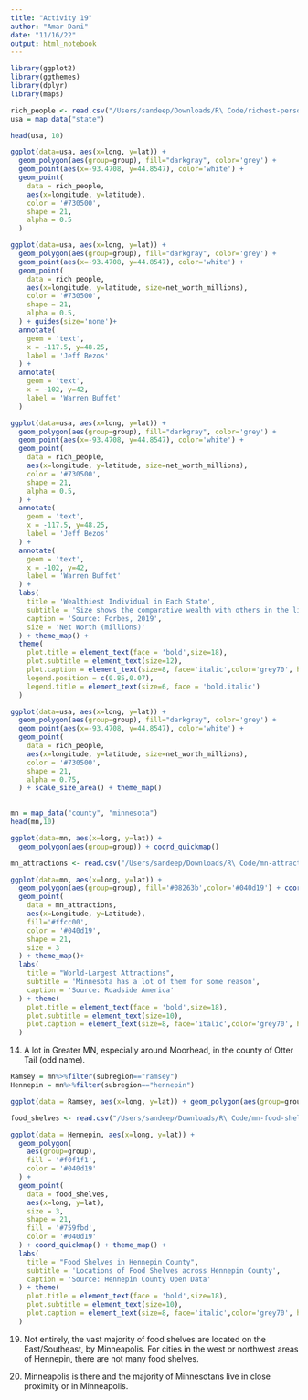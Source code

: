 ```yaml
---
title: "Activity 19"
author: "Amar Dani"
date: "11/16/22"
output: html_notebook
---
```

```r
library(ggplot2)
library(ggthemes)
library(dplyr)
library(maps)
```
```r
rich_people <- read.csv("/Users/sandeep/Downloads/R\ Code/richest-person-state.csv")
usa = map_data("state")
```
```r
head(usa, 10)
```
```r
ggplot(data=usa, aes(x=long, y=lat)) + 
  geom_polygon(aes(group=group), fill="darkgray", color='grey') +
  geom_point(aes(x=-93.4708, y=44.8547), color='white') + 
  geom_point(
    data = rich_people, 
    aes(x=longitude, y=latitude), 
    color = '#730500',
    shape = 21, 
    alpha = 0.5
  )
```
```r
ggplot(data=usa, aes(x=long, y=lat)) + 
  geom_polygon(aes(group=group), fill="darkgray", color='grey') +
  geom_point(aes(x=-93.4708, y=44.8547), color='white') + 
  geom_point(
    data = rich_people, 
    aes(x=longitude, y=latitude, size=net_worth_millions), 
    color = '#730500',
    shape = 21, 
    alpha = 0.5,
  ) + guides(size='none')+ 
  annotate(
    geom = 'text',
    x = -117.5, y=48.25,
    label = 'Jeff Bezos'
  ) + 
  annotate(
    geom = 'text',
    x = -102, y=42,
    label = 'Warren Buffet'
  )
```
```r
ggplot(data=usa, aes(x=long, y=lat)) + 
  geom_polygon(aes(group=group), fill="darkgray", color='grey') +
  geom_point(aes(x=-93.4708, y=44.8547), color='white') + 
  geom_point(
    data = rich_people, 
    aes(x=longitude, y=latitude, size=net_worth_millions), 
    color = '#730500',
    shape = 21, 
    alpha = 0.5,
  ) + 
  annotate(
    geom = 'text',
    x = -117.5, y=48.25,
    label = 'Jeff Bezos'
  ) + 
  annotate(
    geom = 'text',
    x = -102, y=42,
    label = 'Warren Buffet'
  ) + 
  labs(
    title = 'Wealthiest Individual in Each State',
    subtitle = 'Size shows the comparative wealth with others in the list',
    caption = 'Source: Forbes, 2019',
    size = 'Net Worth (millions)'
  ) + theme_map() +
  theme(
    plot.title = element_text(face = 'bold',size=18),
    plot.subtitle = element_text(size=12),
    plot.caption = element_text(size=8, face='italic',color='grey70', hjust=0),
    legend.position = c(0.85,0.07),
    legend.title = element_text(size=6, face = 'bold.italic')
  )
```
```r
ggplot(data=usa, aes(x=long, y=lat)) + 
  geom_polygon(aes(group=group), fill="darkgray", color='grey') +
  geom_point(aes(x=-93.4708, y=44.8547), color='white') + 
  geom_point(
    data = rich_people, 
    aes(x=longitude, y=latitude, size=net_worth_millions), 
    color = '#730500',
    shape = 21, 
    alpha = 0.75,
  ) + scale_size_area() + theme_map()
  
```
```r
mn = map_data("county", "minnesota")
head(mn,10)
```
```r
ggplot(data=mn, aes(x=long, y=lat)) +
  geom_polygon(aes(group=group)) + coord_quickmap()
```
```r
mn_attractions <- read.csv("/Users/sandeep/Downloads/R\ Code/mn-attractions.csv")
```
```r
ggplot(data=mn, aes(x=long, y=lat)) +
  geom_polygon(aes(group=group), fill='#08263b',color='#040d19') + coord_quickmap() +
  geom_point(
    data = mn_attractions, 
    aes(x=Longitude, y=Latitude), 
    fill='#ffcc00',
    color = '#040d19',
    shape = 21, 
    size = 3
  ) + theme_map()+ 
  labs(
    title = "World-Largest Attractions",
    subtitle = 'Minnesota has a lot of them for some reason',
    caption = 'Source: Roadside America'
  ) + theme(
    plot.title = element_text(face = 'bold',size=18),
    plot.subtitle = element_text(size=10),
    plot.caption = element_text(size=8, face='italic',color='grey70', hjust=0),
  )
```
14. A lot in Greater MN, especially around Moorhead, in the county of Otter Tail (odd name).

```r
Ramsey = mn%>%filter(subregion=="ramsey")
Hennepin = mn%>%filter(subregion=="hennepin")
```
```r
ggplot(data = Ramsey, aes(x=long, y=lat)) + geom_polygon(aes(group=group))
```
```r
food_shelves <- read.csv("/Users/sandeep/Downloads/R\ Code/mn-food-shelves.csv")
```
```r
ggplot(data = Hennepin, aes(x=long, y=lat)) + 
  geom_polygon(
    aes(group=group),
    fill = '#f0f1f1',
    color = '#040d19'
  ) +
  geom_point(
    data = food_shelves,
    aes(x=long, y=lat),
    size = 3,
    shape = 21,
    fill = '#759fbd',
    color = '#040d19'
  ) + coord_quickmap() + theme_map() +
  labs(
    title = "Food Shelves in Hennepin County",
    subtitle = 'Locations of Food Shelves across Hennepin County',
    caption = 'Source: Hennepin County Open Data'
  ) + theme(
    plot.title = element_text(face = 'bold',size=18),
    plot.subtitle = element_text(size=10),
    plot.caption = element_text(size=8, face='italic',color='grey70', hjust=0),
  )
```
19. Not entirely, the  vast majority of food shelves are located on the East/Southeast, by Minneapolis. For cities in the west or northwest areas of Hennepin, there are not many food shelves.

20. Minneapolis is there and the majority of Minnesotans live in close proximity or in Minneapolis.

